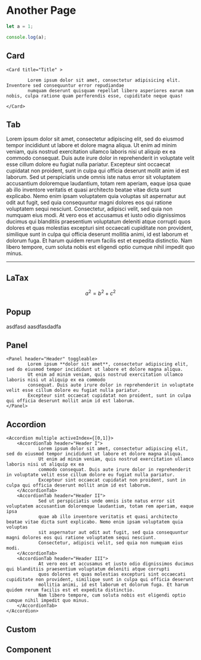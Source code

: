 
# Another Page

```js filename="demo.js" {3} copy
let a = 1;

console.log(a);

```





## Card
    <Card title="Title" >

            Lorem ipsum dolor sit amet, consectetur adipisicing elit. Inventore sed consequuntur error repudiandae
            numquam deserunt quisquam repellat libero asperiores earum nam nobis, culpa ratione quam perferendis esse, cupiditate neque quas!

    </Card>




## Tab

  <TabView>
      <TabPanel header="Header I" leftIcon="pi pi-calendar mr-2">
              Lorem ipsum dolor sit amet, consectetur adipiscing elit, sed do eiusmod tempor incididunt ut labore et dolore magna aliqua.
              Ut enim ad minim veniam, quis nostrud exercitation ullamco laboris nisi ut aliquip ex ea commodo
              consequat. Duis aute irure dolor in reprehenderit in voluptate velit esse cillum dolore eu fugiat nulla pariatur.
              Excepteur sint occaecat cupidatat non proident, sunt in culpa qui officia deserunt mollit anim id est laborum.
      </TabPanel>
      <TabPanel header="Header II" rightIcon="pi pi-user ml-2">
              Sed ut perspiciatis unde omnis iste natus error sit voluptatem accusantium doloremque laudantium, totam rem aperiam,
              eaque ipsa quae ab illo inventore veritatis et quasi architecto beatae vitae dicta sunt explicabo. Nemo
              enim ipsam voluptatem quia voluptas sit aspernatur aut odit aut fugit, sed quia consequuntur magni dolores eos qui
              ratione voluptatem sequi nesciunt. Consectetur, adipisci velit, sed quia non numquam eius modi.
      </TabPanel>
      <TabPanel header="Header III" leftIcon="pi pi-search mr-2" rightIcon="pi pi-cog ml-2">
              At vero eos et accusamus et iusto odio dignissimos ducimus qui blanditiis praesentium voluptatum deleniti atque corrupti
              quos dolores et quas molestias excepturi sint occaecati cupiditate non provident, similique sunt in
              culpa qui officia deserunt mollitia animi, id est laborum et dolorum fuga. Et harum quidem rerum facilis est et expedita distinctio.
              Nam libero tempore, cum soluta nobis est eligendi optio cumque nihil impedit quo minus.
      </TabPanel>
  </TabView>



----



## LaTax

$$
a^2 = b^2 + c^2
$$


## Popup
asdfasd <OverlayDemo label="2.3.5" contents ="bbbb"/>
aasdfasdadfa



## Panel
    <Panel header="Header" toggleable>
            Lorem ipsum **dolor sit amet**, consectetur adipiscing elit, sed do eiusmod tempor incididunt ut labore et dolore magna aliqua.
            Ut enim ad minim veniam, quis nostrud exercitation ullamco laboris nisi ut aliquip ex ea commodo
            consequat. Duis aute irure dolor in reprehenderit in voluptate velit esse cillum dolore eu fugiat nulla pariatur.
            Excepteur sint occaecat cupidatat non proident, sunt in culpa qui officia deserunt mollit anim id est laborum.
    </Panel>


## Accordion

    <Accordion multiple activeIndex={[0,1]}>
        <AccordionTab header="Header I">
                Lorem ipsum dolor sit amet, consectetur adipiscing elit, sed do eiusmod tempor incididunt ut labore et dolore magna aliqua.
                Ut enim ad minim veniam, quis nostrud exercitation ullamco laboris nisi ut aliquip ex ea
                commodo consequat. Duis aute irure dolor in reprehenderit in voluptate velit esse cillum dolore eu fugiat nulla pariatur.
                Excepteur sint occaecat cupidatat non proident, sunt in culpa qui officia deserunt mollit anim id est laborum.
        </AccordionTab>
        <AccordionTab header="Header II">
                Sed ut perspiciatis unde omnis iste natus error sit voluptatem accusantium doloremque laudantium, totam rem aperiam, eaque ipsa
                quae ab illo inventore veritatis et quasi architecto beatae vitae dicta sunt explicabo. Nemo enim ipsam voluptatem quia voluptas
                sit aspernatur aut odit aut fugit, sed quia consequuntur magni dolores eos qui ratione voluptatem sequi nesciunt.
                Consectetur, adipisci velit, sed quia non numquam eius modi.
        </AccordionTab>
        <AccordionTab header="Header III">
                At vero eos et accusamus et iusto odio dignissimos ducimus qui blanditiis praesentium voluptatum deleniti atque corrupti
                quos dolores et quas molestias excepturi sint occaecati cupiditate non provident, similique sunt in culpa qui officia deserunt
                mollitia animi, id est laborum et dolorum fuga. Et harum quidem rerum facilis est et expedita distinctio.
                Nam libero tempore, cum soluta nobis est eligendi optio cumque nihil impedit quo minus.
        </AccordionTab>
    </Accordion>

## Custom
<BasicDemo/>

## Component

